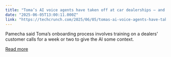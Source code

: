 ```yaml
---
title: "Toma’s AI voice agents have taken off at car dealerships — and attracted funding from a16z"
date: "2025-06-05T13:00:11.000Z"
link: "https://techcrunch.com/2025/06/05/tomas-ai-voice-agents-have-taken-off-at-car-dealerships-and-attracted-funding-from-a16z/"
---
```


Pamecha said Toma’s onboarding process involves training on a dealers’ customer calls for a week or two to give the AI some context. 

[Read more](https://techcrunch.com/2025/06/05/tomas-ai-voice-agents-have-taken-off-at-car-dealerships-and-attracted-funding-from-a16z/)

